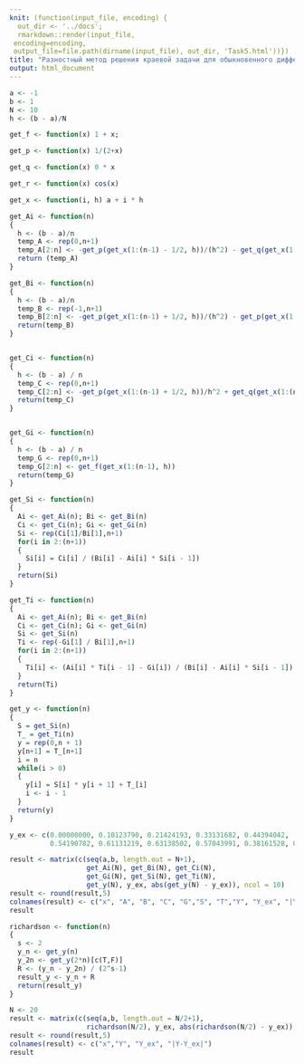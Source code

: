 ```yaml
---
knit: (function(input_file, encoding) {
  out_dir <- '../docs';
  rmarkdown::render(input_file,
 encoding=encoding,
 output_file=file.path(dirname(input_file), out_dir, 'Task5.html'))})
title: "Разностный метод решения краевой задачи для обыкновенного дифференциального уравнения второго порядка. Метод прогонки"
output: html_document
---
```


```r
a <- -1
b <- 1
N <- 10
h <- (b - a)/N

get_f <- function(x) 1 + x;

get_p <- function(x) 1/(2+x)

get_q <- function(x) 0 * x

get_r <- function(x) cos(x)

get_x <- function(i, h) a + i * h
```

```r
get_Ai <- function(n) 
{
  h <- (b - a)/n
  temp_A <- rep(0,n+1)
  temp_A[2:n] <- -get_p(get_x(1:(n-1) - 1/2, h))/(h^2) - get_q(get_x(1:(n-1), h))/(h^2)
  return (temp_A)
}

get_Bi <- function(n) 
{
  h <- (b - a)/n
  temp_B <- rep(-1,n+1)
  temp_B[2:n] <- -get_p(get_x(1:(n-1) + 1/2, h))/(h^2) - get_p(get_x(1:(n-1) - 1/2, h))/h^2  - get_r(get_x(1:(n-1), h))
  return(temp_B)
}


get_Ci <- function(n) 
{
  h <- (b - a) / n
  temp_C <- rep(0,n+1)
  temp_C[2:n] <- -get_p(get_x(1:(n-1) + 1/2, h))/h^2 + get_q(get_x(1:(n-1), h))/h^2
  return(temp_C)
}


get_Gi <- function(n) 
{
  h <- (b - a) / n
  temp_G <- rep(0,n+1)
  temp_G[2:n] <- get_f(get_x(1:(n-1), h))
  return(temp_G)
}
```


```r
get_Si <- function(n) 
{
  Ai <- get_Ai(n); Bi <- get_Bi(n)
  Ci <- get_Ci(n); Gi <- get_Gi(n)
  Si <- rep(Ci[1]/Bi[1],n+1)
  for(i in 2:(n+1)) 
  {
    Si[i] = Ci[i] / (Bi[i] - Ai[i] * Si[i - 1])
  }
  return(Si)
}

get_Ti <- function(n)
{
  Ai <- get_Ai(n); Bi <- get_Bi(n)
  Ci <- get_Ci(n); Gi <- get_Gi(n)
  Si <- get_Si(n)
  Ti <- rep(-Gi[1] / Bi[1],n+1)
  for(i in 2:(n+1)) 
  {
    Ti[i] <- (Ai[i] * Ti[i - 1] - Gi[i]) / (Bi[i] - Ai[i] * Si[i - 1])
  }
  return(Ti)
}
```


```r
get_y <- function(n)
{
  S = get_Si(n)
  T_ = get_Ti(n)
  y = rep(0,n + 1)
  y[n+1] = T_[n+1]
  i = n
  while(i > 0)
  {
    y[i] = S[i] * y[i + 1] + T_[i]
    i <- i - 1
  }
  return(y)
}
```


```r
y_ex <- c(0.00000000, 0.10123790, 0.21424193, 0.33131682, 0.44394042,
          0.54190782, 0.61131219, 0.63138502, 0.57043991, 0.38161528, 0.00000000)

result <- matrix(c(seq(a,b, length.out = N+1),
                   get_Ai(N), get_Bi(N), get_Ci(N),
                   get_Gi(N), get_Si(N), get_Ti(N),
                   get_y(N), y_ex, abs(get_y(N) - y_ex)), ncol = 10)
result <- round(result,5)
colnames(result) <- c("x", "A", "B", "C", "G","S", "T","Y", "Y_ex", "|Y-Y_ex|")
result
```


```r
richardson <- function(n)
{
  s <- 2
  y_n <- get_y(n)
  y_2n <- get_y(2*n)[c(T,F)]
  R <- (y_n - y_2n) / (2^s-1)
  result_y <- y_n + R
  return(result_y)
}
```

```r
N <- 20
result <- matrix(c(seq(a,b, length.out = N/2+1),
                   richardson(N/2), y_ex, abs(richardson(N/2) - y_ex)), ncol = 4)
result <- round(result,5)
colnames(result) <- c("x","Y", "Y_ex", "|Y-Y_ex|")
result
```





